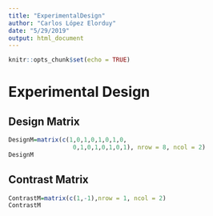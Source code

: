 ```yaml
---
title: "ExperimentalDesign"
author: "Carlos López Elorduy"
date: "5/29/2019"
output: html_document
---
```


```r
knitr::opts_chunk$set(echo = TRUE)
```

# Experimental Design

## Design Matrix
```r
DesignM=matrix(c(1,0,1,0,1,0,1,0,
                  0,1,0,1,0,1,0,1), nrow = 8, ncol = 2)
DesignM
```

## Contrast Matrix
```r
ContrastM=matrix(c(1,-1),nrow = 1, ncol = 2)
ContrastM
```


